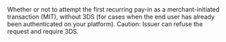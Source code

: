   
<ParamField body="Migration" type="boolean">     
Whether or not to attempt the first recurring pay-in as a merchant-initiated transaction (MIT), without 3DS (for cases when the end user has already been authenticated on your platform).  
Caution: Issuer can refuse the request and require 3DS.  
</ParamField>